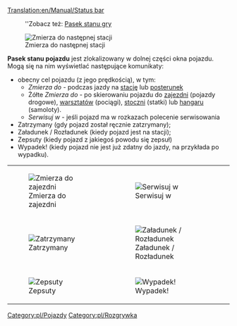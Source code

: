 [[Translation:en/Manual/Status bar]]


:''Zobacz też: [[pl/Manual/Interfejs gry#Pasek stanu|Pasek stanu gry]]
[[File:pl/ShowVehicleSpeed.png|frame|none|Zmierza do następnej stacji]]

'''Pasek stanu pojazdu''' jest zlokalizowany w dolnej części okna pojazdu. Mogą się na nim wyświetlać następujące komunikaty:
* obecny cel pojazdu (z jego prędkością), w tym:
** ''Zmierza do'' - podczas jazdy na [[pl/Manual/Stacje|stację]] lub [[pl/Manual/Punkty orientacyjne|posterunek]]
** Żółte ''Zmierza do'' - po skierowaniu pojazdu do [[pl/Zajezdnia|zajezdni]] (pojazdy drogowe), [[pl/Warsztaty|warsztatów]] (pociągi), [[pl/Stocznia|stoczni]] (statki) lub [[pl/Hangar|hangaru]] (samoloty).
** ''Serwisuj w'' - jeśli pojazd ma w rozkazach polecenie serwisowania
* Zatrzymany (gdy pojazd został ręcznie zatzrymany);
* Załadunek / Rozładunek (kiedy pojazd jest na stacji);
* Zepsuty (kiedy pojazd z jakiegoś powodu się zepsuł)
* Wypadek! (kiedy pojazd nie jest już zdatny do jazdy, na przykłada po wypadku).
{|
| [[File:pl/Zmierza zaj.png|frame|none|Zmierza do zajezdni]]
| [[File:pl/Serwisuj.png|frame|none|Serwisuj w]]
|-
| [[File:pl/Stopped.png|frame|none|Zatrzymany]]
| [[File:pl/Loading unloading.png|frame|none|Załadunek / Rozładunek]]
|-
| [[File:pl/Broken down.png|frame|none|Zepsuty]]
| [[File:pl/Crashed.png|frame|none|Wypadek!]]
|}

[[Category:pl/Pojazdy]]
[[Category:pl/Rozgrywka]]